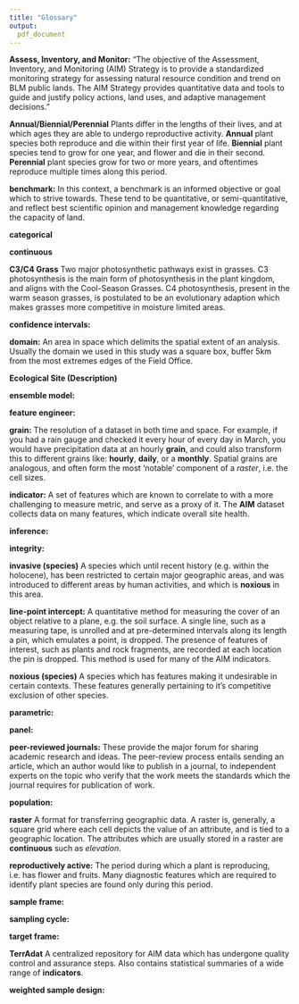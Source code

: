 ```yaml
---
title: "Glossary"
output:
  pdf_document
---
```

\vspace{-1cm}

**Assess, Inventory, and Monitor:** "The objective of the Assessment, Inventory, and Monitoring (AIM) Strategy is to provide a standardized monitoring strategy for assessing natural resource condition and trend on BLM public lands. The AIM Strategy provides quantitative data and tools to guide and justify policy actions, land uses, and adaptive management decisions."

**Annual/Biennial/Perennial** Plants differ in the lengths of their lives, and at which ages they are able to undergo reproductive activity. **Annual** plant species both reproduce and die within their first year of life. **Biennial** plant species tend to grow for one year, and flower and die in their second. **Perennial** plant species grow for two or more years, and oftentimes reproduce multiple times along this period.

**benchmark:** In this context, a benchmark is an informed objective or goal which to strive towards. These tend to be quantitative, or semi-quantitative, and reflect best scientific opinion and management knowledge regarding the capacity of land.

**categorical**

**continuous**

**C3/C4 Grass** Two major photosynthetic pathways exist in grasses. C3 photosynthesis is the main form of photosynthesis in the plant kingdom, and aligns with the Cool-Season Grasses. C4 photosynthesis, present in the warm season grasses, is postulated to be an evolutionary adaption which makes grasses more competitive in moisture limited areas.  

**confidence intervals:**

**domain:** An area in space which delimits the spatial extent of an analysis. Usually the domain we used in this study was a square box, buffer 5km from the most extremes edges of the Field Office.

**Ecological Site (Description)** 

**ensemble model:** 

**feature engineer:** 

**grain:** The resolution of a dataset in both time and space. For example, if you had a rain gauge and checked it every hour of every day in March, you would have precipitation data at an hourly **grain**, and could also transform this to different grains like: **hourly**, **daily**, or a **monthly**. Spatial grains are analogous, and often form the most 'notable' component of a *raster*, i.e. the cell sizes.

**indicator:** A set of features which are known to correlate to with a more challenging to measure metric, and serve as a proxy of it. The **AIM** dataset collects data on many features, which indicate overall site health. 
 
**inference:** 

**integrity:** 
 
**invasive (species)** A species which until recent history (e.g. within the holocene), has been restricted to certain major geographic areas, and was introduced to different areas by human activities, and which is **noxious** in this area. 

**line-point intercept:** A quantitative method for measuring the cover of an object relative to a plane, e.g. the soil surface. A single line, such as a measuring tape, is unrolled and at pre-determined intervals along its length a pin, which emulates a point, is dropped. The presence of features of interest, such as plants and rock fragments, are recorded at each location the pin is dropped. This method is used for many of the AIM indicators.

**noxious (species)** A species which has features making it undesirable in certain contexts. These features generally pertaining to it's competitive exclusion of other species.

**parametric:**  

**panel:** 

**peer-reviewed journals:** These provide the major forum for sharing academic research and ideas. The peer-review process entails sending an article, which an author would like to publish in a journal, to independent experts on the topic who verify that the work meets the standards which the journal requires for publication of work.

**population:**

**raster** A format for transferring geographic data. A raster is, generally, a square grid where each cell depicts the value of an attribute, and is tied to a geographic location. The attributes which are usually stored in a raster are **continuous** such as *elevation*.

**reproductively active:** The period during which a plant is reproducing, i.e. has flower and fruits. Many diagnostic features which are required to identify plant species are found only during this period. 

**sample frame:** 

**sampling cycle:** 

**target frame:** 

**TerrAdat** A centralized repository for AIM data which has undergone quality control and assurance steps. Also contains statistical summaries of a wide range of **indicators**.

**weighted sample design:** 




